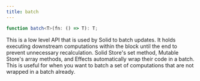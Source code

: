 ---
title: batch
---

```ts
function batch<T>(fn: () => T): T;
```

This is a low level API that is used by Solid to batch updates.
It holds executing downstream computations within the block until the end to prevent unnecessary recalculation.
Solid Store's set method, Mutable Store's array methods, and Effects automatically wrap their code in a batch.
This is useful for when you want to batch a set of computations that are not wrapped in a batch already.
